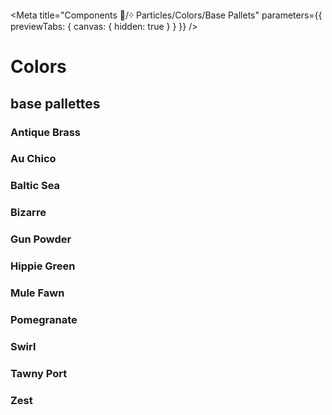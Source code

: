 
<Meta title="Components 🧩/᠅ Particles/Colors/Base Pallets" parameters={{ previewTabs: { canvas: { hidden: true } } }} />

# Colors

## base pallettes

### Antique Brass
<Swatches>
	<Swatch name='Darker' value='var(--dq-color-base-antiquebrass-darker)' />
	<Swatch name='Dark' value='var(--dq-color-base-antiquebrass-dark)' />
	<Swatch name='Default' value='var(--dq-color-base-antiquebrass-default)' />
	<Swatch name='Light' value='var(--dq-color-base-antiquebrass-light)' />
	<Swatch name='Lighter' value='var(--dq-color-base-antiquebrass-lighter)' />
	<Swatch name='Complement' value='var(--dq-color-base-antiquebrass-complement)' />
</Swatches>

### Au Chico
<Swatches>
	<Swatch name='Darker' value='var(--dq-color-base-auchico-darker)' />
	<Swatch name='Dark' value='var(--dq-color-base-auchico-dark)' />
	<Swatch name='Default' value='var(--dq-color-base-auchico-default)' />
	<Swatch name='Light' value='var(--dq-color-base-auchico-light)' />
	<Swatch name='Lighter' value='var(--dq-color-base-auchico-lighter)' />
	<Swatch name='Complement' value='var(--dq-color-base-auchico-complement)' />
</Swatches>

### Baltic Sea
<Swatches>
	<Swatch name='Darker' value='var(--dq-color-base-balticsea-darker)' />
	<Swatch name='Dark' value='var(--dq-color-base-balticsea-dark)' />
	<Swatch name='Default' value='var(--dq-color-base-balticsea-default)' />
	<Swatch name='Light' value='var(--dq-color-base-balticsea-light)' />
	<Swatch name='Lighter' value='var(--dq-color-base-balticsea-lighter)' />
	<Swatch name='Complement' value='var(--dq-color-base-balticsea-complement)' />
</Swatches>

### Bizarre
<Swatches>
	<Swatch name='Darker' value='var(--dq-color-base-bizarre-darker)' />
	<Swatch name='Dark' value='var(--dq-color-base-bizarre-dark)' />
	<Swatch name='Default' value='var(--dq-color-base-bizarre-default)' />
	<Swatch name='Light' value='var(--dq-color-base-bizarre-light)' />
	<Swatch name='Lighter' value='var(--dq-color-base-bizarre-lighter)' />
	<Swatch name='Complement' value='var(--dq-color-base-bizarre-complement)' />
</Swatches>

### Gun Powder
<Swatches>
	<Swatch name='Darker' value='var(--dq-color-base-gunpowder-darker)' />
	<Swatch name='Dark' value='var(--dq-color-base-gunpowder-dark)' />
	<Swatch name='Default' value='var(--dq-color-base-gunpowder-default)' />
	<Swatch name='Light' value='var(--dq-color-base-gunpowder-light)' />
	<Swatch name='Lighter' value='var(--dq-color-base-gunpowder-lighter)' />
	<Swatch name='Complement' value='var(--dq-color-base-gunpowder-complement)' />
</Swatches>

### Hippie Green
<Swatches>
	<Swatch name='Darker' value='var(--dq-color-base-hippiegreen-darker)' />
	<Swatch name='Dark' value='var(--dq-color-base-hippiegreen-dark)' />
	<Swatch name='Default' value='var(--dq-color-base-hippiegreen-default)' />
	<Swatch name='Light' value='var(--dq-color-base-hippiegreen-light)' />
	<Swatch name='Lighter' value='var(--dq-color-base-hippiegreen-lighter)' />
	<Swatch name='Complement' value='var(--dq-color-base-hippiegreen-complement)' />
</Swatches>

### Mule Fawn
<Swatches>
	<Swatch name='Darker' value='var(--dq-color-base-mulefawn-darker)' />
	<Swatch name='Dark' value='var(--dq-color-base-mulefawn-dark)' />
	<Swatch name='Default' value='var(--dq-color-base-mulefawn-default)' />
	<Swatch name='Light' value='var(--dq-color-base-mulefawn-light)' />
	<Swatch name='Lighter' value='var(--dq-color-base-mulefawn-lighter)' />
	<Swatch name='Complement' value='var(--dq-color-base-mulefawn-complement)' />
</Swatches>

### Pomegranate
<Swatches>
	<Swatch name='Darker' value='var(--dq-color-base-pomegranate-darker)' />
	<Swatch name='Dark' value='var(--dq-color-base-pomegranate-dark)' />
	<Swatch name='Default' value='var(--dq-color-base-pomegranate-default)' />
	<Swatch name='Light' value='var(--dq-color-base-pomegranate-light)' />
	<Swatch name='Lighter' value='var(--dq-color-base-pomegranate-lighter)' />
	<Swatch name='Complement' value='var(--dq-color-base-pomegranate-complement)' />
</Swatches>

### Swirl
<Swatches>
	<Swatch name='Darker' value='var(--dq-color-base-swirl-darker)' />
	<Swatch name='Dark' value='var(--dq-color-base-swirl-dark)' />
	<Swatch name='Default' value='var(--dq-color-base-swirl-default)' />
	<Swatch name='Light' value='var(--dq-color-base-swirl-light)' />
	<Swatch name='Lighter' value='var(--dq-color-base-swirl-lighter)' />
	<Swatch name='Complement' value='var(--dq-color-base-swirl-complement)' />
</Swatches>

### Tawny Port
<Swatches>
	<Swatch name='Darker' value='var(--dq-color-base-tawnyport-darker)' />
	<Swatch name='Dark' value='var(--dq-color-base-tawnyport-dark)' />
	<Swatch name='Default' value='var(--dq-color-base-tawnyport-default)' />
	<Swatch name='Light' value='var(--dq-color-base-tawnyport-light)' />
	<Swatch name='Lighter' value='var(--dq-color-base-tawnyport-lighter)' />
	<Swatch name='Complement' value='var(--dq-color-base-tawnyport-complement)' />
</Swatches>

### Zest
<Swatches>
	<Swatch name='Darker' value='var(--dq-color-base-zest-darker)' />
	<Swatch name='Dark' value='var(--dq-color-base-zest-dark)' />
	<Swatch name='Default' value='var(--dq-color-base-zest-default)' />
	<Swatch name='Light' value='var(--dq-color-base-zest-light)' />
	<Swatch name='Lighter' value='var(--dq-color-base-zest-lighter)' />
	<Swatch name='Complement' value='var(--dq-color-base-zest-complement)' />
</Swatches>
